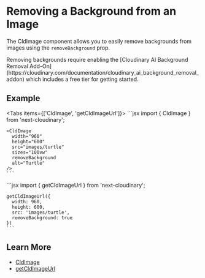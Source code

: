 


<Head>
  <title>Background Removal - Next Cloudinary</title>
  <meta name="og:title" content="Removing a Background from an Image - Next Cloudinary" />
  <meta name="og:url" content={`https://next.cloudinary.dev/guides/background-removal`} />
</Head>

<OgImage
  title="Background Removal"
  twitterTitle="Removing a Background from an Image"
/>

# Removing a Background from an Image

The CldImage component allows you to easily remove backgrounds from images using the `removeBackground` prop.

<Callout emoji={false}>
  Removing backgrounds require enabling the [Cloudinary AI Background Removal Add-On](https://cloudinary.com/documentation/cloudinary_ai_background_removal_addon) which includes a free tier for getting started.
</Callout>

## Example

<div style={{ maxWidth: 500, margin: '0 auto' }}>
  <CldImage
    width="960"
    height="600"
    src={`${process.env.IMAGES_DIRECTORY}/turtle`}
    sizes="100vw"
    removeBackground
    alt="Turtle"
  />
</div>

<Tabs items={['CldImage', 'getCldImageUrl']}>
  <Tab>
    ```jsx
    import { CldImage } from 'next-cloudinary';

    <CldImage
      width="960"
      height="600"
      src="images/turtle"
      sizes="100vw"
      removeBackground
      alt="Turtle"
    />
    ```
  </Tab>
  <Tab>
    ```jsx
    import { getCldImageUrl } from 'next-cloudinary';

    getCldImageUrl({
      width: 960,
      height: 600,
      src: 'images/turtle',
      removeBackground: true
    })
    ```
  </Tab>
</Tabs>

## Learn More
* [CldImage](/cldimage/basic-usage)
* [getCldImageUrl](/getcldimageurl/basic-usage)